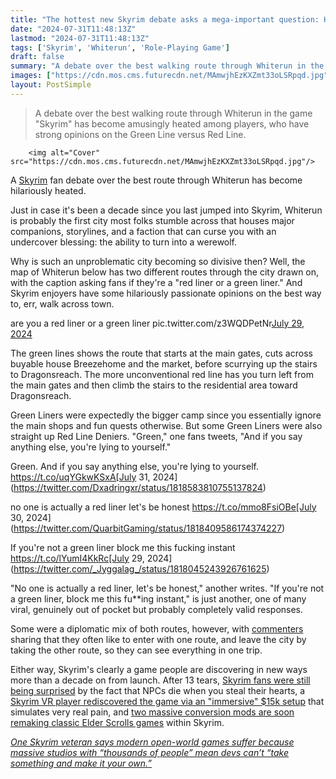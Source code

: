```yaml
---
title: "The hottest new Skyrim debate asks a mega-important question: How do you get through Whiterun?"
date: "2024-07-31T11:48:13Z"
lastmod: "2024-07-31T11:48:13Z"
tags: ['Skyrim', 'Whiterun', 'Role-Playing Game']
draft: false
summary: "A debate over the best walking route through Whiterun in the game 'Skyrim' has become amusingly heated among players, who have strong opinions on the Green Line versus Red Line."
images: ["https://cdn.mos.cms.futurecdn.net/MAmwjhEzKXZmt33oLSRpqd.jpg"]
layout: PostSimple
---
```

> A debate over the best walking route through Whiterun in the game "Skyrim" has become amusingly heated among players, who have strong opinions on the Green Line versus Red Line.


        <img alt="Cover" src="https://cdn.mos.cms.futurecdn.net/MAmwjhEzKXZmt33oLSRpqd.jpg"/>
        
A [Skyrim](https://www.gamesradar.com/skyrim-guide/) fan debate over the best route through Whiterun has become hilariously heated.

Just in case it's been a decade since you last jumped into Skyrim, Whiterun is probably the first city most folks stumble across that houses major companions, storylines, and a faction that can curse you with an undercover blessing: the ability to turn into a werewolf.

Why is such an unproblematic city becoming so divisive then? Well, the map of Whiterun below has two different routes through the city drawn on, with the caption asking fans if they're a "red liner or a green liner." And Skyrim enjoyers have some hilariously passionate opinions on the best way to, err, walk across town.

are you a red liner or a green liner pic.twitter.com/z3WQDPetNr[July 29, 2024](https://twitter.com/lindawg/status/1818015243630690758)

The green lines shows the route that starts at the main gates, cuts across buyable house Breezehome and the market, before scurrying up the stairs to Dragonsreach. The more unconventional red line has you turn left from the main gates and then climb the stairs to the residential area toward Dragonsreach.

Green Liners were expectedly the bigger camp since you essentially ignore the main shops and fun quests otherwise. But some Green Liners were also straight up Red Line Deniers. "Green," one fans tweets, "And if you say anything else, you're lying to yourself."

Green. And if you say anything else, you're lying to yourself. https://t.co/uqYGkwKSxA[July 31, 2024](https://twitter.com/Dxadringxr/status/1818583810755137824)

no one is actually a red liner let's be honest https://t.co/mmo8FsiOBe[July 30, 2024](https://twitter.com/QuarbitGaming/status/1818409586174374227)

If you're not a green liner block me this fucking instant https://t.co/lYumI4KkRc[July 29, 2024](https://twitter.com/_Jyggalag_/status/1818045243926761625)

"No one is actually a red liner, let's be honest," another writes. "If you're not a green liner, block me this fu**ing instant," is just another, one of many viral, genuinely out of pocket but probably completely valid responses.

Some were a diplomatic mix of both routes, however, with [commenters](https://x.com/itdobe_thatway/status/1818017497146343579) sharing that they often like to enter with one route, and leave the city by taking the other route, so they can see everything in one trip.

Either way, Skyrim's clearly a game people are discovering in new ways more than a decade on from launch. After 13 tears, [Skyrim fans were still being surprised](https://www.gamesradar.com/games/the-elder-scrolls/skyrim-out-13-years-npc-die-steal-hearts/) by the fact that NPCs die when you steal their hearts, a [Skyrim VR player rediscovered the game via an "immersive" $15k setup](https://www.gamesradar.com/games/rpg/skyrim-vr-player-who-spent-dollar15k-on-the-most-immersive-setup-adds-a-second-haptic-suit-to-simulate-real-pain/) that simulates very real pain, and [two massive conversion mods are soon remaking classic Elder Scrolls games](https://www.gamesradar.com/games/rpg/there-are-two-impossibly-massive-skyrim-mods-remaking-classic-elder-scrolls-rpgs-and-both-had-some-extensive-gorgeous-gameplay-to-share-this-week/) within Skyrim. 

[<em>One Skyrim veteran says modern open-world games suffer because massive studios with “thousands of people” mean devs can’t “take something and make it your own.”</em>](https://www.gamesradar.com/games/the-elder-scrolls/skyrim-veteran-says-modern-open-world-games-suffer-since-massive-studios-with-thousands-of-people-mean-devs-cant-take-something-and-make-it-your-own/)
        
